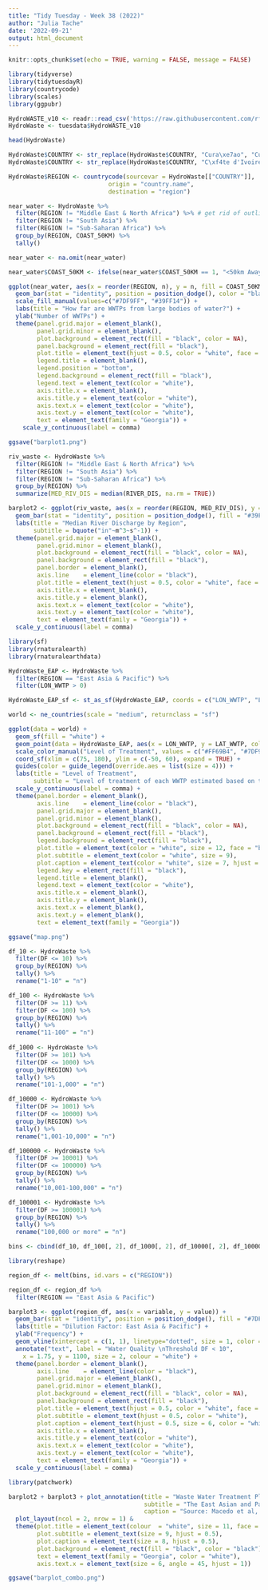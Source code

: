 ```yaml
---
title: "Tidy Tuesday - Week 38 (2022)"
author: "Julia Tache"
date: '2022-09-21'
output: html_document
---
```


```r
knitr::opts_chunk$set(echo = TRUE, warning = FALSE, message = FALSE)
```

```r
library(tidyverse)
library(tidytuesdayR)
library(countrycode)
library(scales)
library(ggpubr)

HydroWASTE_v10 <- readr::read_csv('https://raw.githubusercontent.com/rfordatascience/tidytuesday/master/data/2022/2022-09-20/HydroWASTE_v10.csv')
HydroWaste <- tuesdata$HydroWASTE_v10

head(HydroWaste)

```

```r

HydroWaste$COUNTRY <- str_replace(HydroWaste$COUNTRY, "Cura\xe7ao", "Curacao")
HydroWaste$COUNTRY <- str_replace(HydroWaste$COUNTRY, "C\xf4te d'Ivoire", "Cote d'Ivoire")

HydroWaste$REGION <- countrycode(sourcevar = HydroWaste[["COUNTRY"]],
                            origin = "country.name",
                            destination = "region")

```

```r

near_water <- HydroWaste %>%
  filter(REGION != "Middle East & North Africa") %>% # get rid of outlier regions
  filter(REGION != "South Asia") %>%
  filter(REGION != "Sub-Saharan Africa") %>%
  group_by(REGION, COAST_50KM) %>%
  tally()

near_water <- na.omit(near_water)

near_water$COAST_50KM <- ifelse(near_water$COAST_50KM == 1, "<50km Away from Ocean/Lake", ">50km Away from Ocean/Lake")

ggplot(near_water, aes(x = reorder(REGION, n), y = n, fill = COAST_50KM)) +
  geom_bar(stat = "identity", position = position_dodge(), color = "black") +
  scale_fill_manual(values=c("#7DF9FF", "#39FF14")) +
  labs(title = "How far are WWTPs from large bodies of water?") +
  ylab("Number of WWTPs") +
  theme(panel.grid.major = element_blank(),
        panel.grid.minor = element_blank(),
        plot.background = element_rect(fill = "black", color = NA),
        panel.background = element_rect(fill = "black"),
        plot.title = element_text(hjust = 0.5, color = "white", face = "bold"),
        legend.title = element_blank(),
        legend.position = "bottom",
        legend.background = element_rect(fill = "black"),
        legend.text = element_text(color = "white"),
        axis.title.x = element_blank(),
        axis.title.y = element_text(color = "white"),
        axis.text.x = element_text(color = "white"),
        axis.text.y = element_text(color = "white"),
        text = element_text(family = "Georgia")) +
    scale_y_continuous(label = comma)

ggsave("barplot1.png")

```

```r

riv_waste <- HydroWaste %>%
  filter(REGION != "Middle East & North Africa") %>%
  filter(REGION != "South Asia") %>%
  filter(REGION != "Sub-Saharan Africa") %>%
  group_by(REGION) %>%
  summarize(MED_RIV_DIS = median(RIVER_DIS, na.rm = TRUE))

barplot2 <- ggplot(riv_waste, aes(x = reorder(REGION, MED_RIV_DIS), y = MED_RIV_DIS)) +
  geom_bar(stat = "identity", position = position_dodge(), fill = "#39FF14", color = "black") +
  labs(title = "Median River Discharge by Region",
       subtitle = bquote("in"~m^3~s^-1)) +
  theme(panel.grid.major = element_blank(),
        panel.grid.minor = element_blank(),
        plot.background = element_rect(fill = "black", color = NA),
        panel.background = element_rect(fill = "black"),
        panel.border = element_blank(), 
        axis.line    = element_line(color = "black"),
        plot.title = element_text(hjust = 0.5, color = "white", face = "bold"),
        axis.title.x = element_blank(),
        axis.title.y = element_blank(),
        axis.text.x = element_text(color = "white"),
        axis.text.y = element_text(color = "white"),
        text = element_text(family = "Georgia")) +
  scale_y_continuous(label = comma)

```

```r
library(sf)
library(rnaturalearth)
library(rnaturalearthdata)

HydroWaste_EAP <- HydroWaste %>%
  filter(REGION == "East Asia & Pacific") %>%
  filter(LON_WWTP > 0)

HydroWaste_EAP_sf <- st_as_sf(HydroWaste_EAP, coords = c("LON_WWTP", "LAT_WWTP"), crs = 4326)

world <- ne_countries(scale = "medium", returnclass = "sf")

ggplot(data = world) +
  geom_sf(fill = "white") +
  geom_point(data = HydroWaste_EAP, aes(x = LON_WWTP, y = LAT_WWTP, color = LEVEL), size = 0.25) +
  scale_color_manual("Level of Treatment", values = c("#FF69B4", "#7DF9FF", "#39FF14")) +
  coord_sf(xlim = c(75, 180), ylim = c(-50, 60), expand = TRUE) +
  guides(color = guide_legend(override.aes = list(size = 4))) +
  labs(title = "Level of Treatment", 
       subtitle = "Level of treatment of each WWTP estimated based on the GNI per capita \nper annum categorization as defined by the World Bank for all countries", caption = "Source: Macedo et al, 2022 | github: julia-tache | Sep 22nd, 2022") +
  scale_y_continuous(label = comma) +
  theme(panel.border = element_blank(),
        axis.line    = element_line(color = "black"),
        panel.grid.major = element_blank(),
        panel.grid.minor = element_blank(),
        plot.background = element_rect(fill = "black", color = NA),
        panel.background = element_rect(fill = "black"),
        legend.background = element_rect(fill = "black"),
        plot.title = element_text(color = "white", size = 12, face = "bold"),
        plot.subtitle = element_text(color = "white", size = 9),
        plot.caption = element_text(color = "white", size = 7, hjust = 0),
        legend.key = element_rect(fill = "black"),
        legend.title = element_blank(),
        legend.text = element_text(color = "white"),
        axis.title.x = element_blank(),
        axis.title.y = element_blank(),
        axis.text.x = element_blank(),
        axis.text.y = element_blank(),
        text = element_text(family = "Georgia"))

ggsave("map.png")

```


```r

df_10 <- HydroWaste %>%
  filter(DF <= 10) %>%
  group_by(REGION) %>%
  tally() %>%
  rename("1-10" = "n")

df_100 <- HydroWaste %>%
  filter(DF >= 11) %>%
  filter(DF <= 100) %>%
  group_by(REGION) %>%
  tally() %>%
  rename("11-100" = "n")
  
df_1000 <- HydroWaste %>%
  filter(DF >= 101) %>%
  filter(DF <= 1000) %>%
  group_by(REGION) %>%
  tally() %>%
  rename("101-1,000" = "n")

df_10000 <- HydroWaste %>%
  filter(DF >= 1001) %>%
  filter(DF <= 10000) %>%
  group_by(REGION) %>%
  tally() %>%
  rename("1,001-10,000" = "n")

df_100000 <- HydroWaste %>%
  filter(DF >= 10001) %>%
  filter(DF <= 100000) %>%
  group_by(REGION) %>%
  tally() %>%
  rename("10,001-100,000" = "n")

df_100001 <- HydroWaste %>%
  filter(DF >= 100001) %>%
  group_by(REGION) %>%
  tally() %>%
  rename("100,000 or more" = "n")

bins <- cbind(df_10, df_100[, 2], df_1000[, 2], df_10000[, 2], df_100000[, 2], df_100001[, 2])

library(reshape)

region_df <- melt(bins, id.vars = c("REGION"))

region_df <- region_df %>%
  filter(REGION == "East Asia & Pacific")

barplot3 <- ggplot(region_df, aes(x = variable, y = value)) +
  geom_bar(stat = "identity", position = position_dodge(), fill = "#7DF9FF", color = "black") +
  labs(title = "Dilution Factor: East Asia & Pacific") +
  ylab("Frequency") +
  geom_vline(xintercept = c(1, 1), linetype="dotted", size = 1, color = "white") +
  annotate("text", label = "Water Quality \nThreshold DF < 10",
    x = 1.75, y = 1100, size = 2, colour = "white") +
  theme(panel.border = element_blank(),
        axis.line    = element_line(color = "black"),
        panel.grid.major = element_blank(),
        panel.grid.minor = element_blank(),
        plot.background = element_rect(fill = "black", color = NA),
        panel.background = element_rect(fill = "black"),
        plot.title = element_text(hjust = 0.5, color = "white", face = "bold"),
        plot.subtitle = element_text(hjust = 0.5, color = "white"),
        plot.caption = element_text(hjust = 0.5, size = 6, color = "white"),
        axis.title.x = element_blank(),
        axis.title.y = element_text(color = "white"),
        axis.text.x = element_text(color = "white"),
        axis.text.y = element_text(color = "white"),
        text = element_text(family = "Georgia")) +
  scale_y_continuous(label = comma)

```

```r
library(patchwork)

barplot2 + barplot3 + plot_annotation(title = "Waste Water Treatment Plants (WWTPs)", 
                                      subtitle = "The East Asian and Pacific region has over 700 facilities below the acceptable water \nquality threshold and the highest median river discharge levels of wastewater",
                                      caption = "Source: Macedo et al, 2022 | github: julia-tache | Sep 22nd, 2022") +
  plot_layout(ncol = 2, nrow = 1) & 
  theme(plot.title = element_text(colour  = "white", size = 11, face = "bold", hjust = 0.5),
        plot.subtitle = element_text(size = 9, hjust = 0.5),
        plot.caption = element_text(size = 8, hjust = 0.5),
        plot.background = element_rect(fill = "black", color = "black"),
        text = element_text(family = "Georgia", color = "white"),
        axis.text.x = element_text(size = 6, angle = 45, hjust = 1))

ggsave("barplot_combo.png")

```



